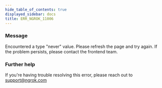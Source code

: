 ```yaml
---
hide_table_of_contents: true
displayed_sidebar: docs
title: ERR_NGROK_11006
---
```




### Message

Encountered a type "never" value. Please refresh the page and try again. If the problem persists, please contact the frontend team.

<ErrorDetails error="err_ngrok_11006" />

### Further help

If you're having trouble resolving this error, please reach out to [support@ngrok.com](mailto:support@ngrok.com?subject=Help%20with%20ERR_NGROK_11006)
